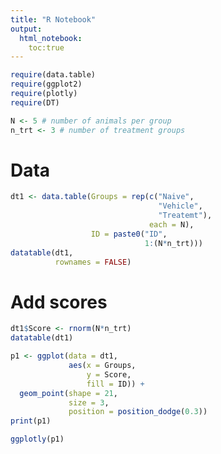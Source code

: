 ```yaml
---
title: "R Notebook"
output: 
  html_notebook:
    toc:true
---
```


```r
require(data.table)
require(ggplot2)
require(plotly)
require(DT)

N <- 5 # number of animals per group
n_trt <- 3 # number of treatment groups
```

# Data
```r
dt1 <- data.table(Groups = rep(c("Naive",
                                 "Vehicle",
                                 "Treatemt"),
                               each = N),
                  ID = paste0("ID",
                              1:(N*n_trt)))
datatable(dt1,
          rownames = FALSE)
```

# Add scores
```r
dt1$Score <- rnorm(N*n_trt)
datatable(dt1)
```

```r
p1 <- ggplot(data = dt1,
             aes(x = Groups,
                 y = Score,
                 fill = ID)) +
  geom_point(shape = 21,
             size = 3,
             position = position_dodge(0.3))
print(p1)

ggplotly(p1)
```

